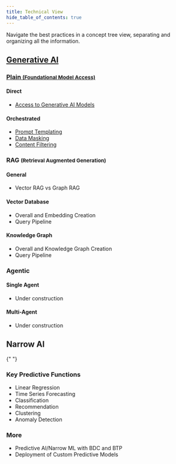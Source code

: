 ```yaml
---
title: Technical View
hide_table_of_contents: true
---
```



Navigate the best practices in a concept tree view, separating and organizing all the information.

<h2>
  <a href={useBaseUrl("/docs/technical-view/generative-ai/")}>Generative AI</a>
</h2>

  <div class="row">
    <div class="col col--4">
      <h3>
        <a href={useBaseUrl("/docs/technical-view/generative-ai/plain/")}>Plain <small>(Foundational Model Access)</small></a>
      </h3>
      <h4>Direct</h4>
      <ul className="button-list">
        <li className="list-button-item">
          <a href={useBaseUrl("/docs/technical-view/generative-ai/plain/access-to-generative-ai-models")}>
            <Icon name="connected"></Icon>
            <span>Access to Generative AI Models</span>
          </a>
        </li>
      </ul>
      <h4>Orchestrated</h4>
      <ul className="button-list">
        <li className="list-button-item">
          <a href={useBaseUrl("/docs/technical-view/generative-ai/plain/prompt-templating")} className="disabled">
            <Icon name="documents"></Icon>
            <span>Prompt Templating</span>
          </a>
        </li>
        <li className="list-button-item">
          <a href={useBaseUrl("/docs/technical-view/generative-ai/plain/data-masking")} className="disabled">
            <Icon name="hide"></Icon>
            <span>Data Masking</span>
          </a>
        </li>
        <li className="list-button-item">
          <a href={useBaseUrl("/docs/technical-view/generative-ai/plain/content-filtering")} className="disabled">
            <Icon name="filter"></Icon>
            <span>Content Filtering</span>
          </a>
        </li>
      </ul>
    </div>
    <div class="col col--4">
      <h3>
        RAG <small>(Retrieval Augmented Generation)</small>
      </h3>
      <h4>General</h4>
      <ul className="button-list">
        <li className="list-button-item">
          <a className="disabled">
            <Icon name="compare"></Icon>
            <span>Vector RAG vs Graph RAG</span>
          </a>
        </li>
      </ul>
      <h4>Vector Database</h4>
      <ul className="button-list">
        <li className="list-button-item"><a className="disabled"><Icon name="lateness"></Icon><span>Overall and Embedding Creation</span></a></li>
        <li className="list-button-item"><a className="disabled"><Icon name="lateness"></Icon><span>Query Pipeline</span></a></li>
      </ul>
      <h4>Knowledge Graph</h4>
      <ul className="button-list">
        <li className="list-button-item"><a className="disabled"><Icon name="lateness"></Icon><span>Overall and Knowledge Graph Creation</span></a></li>
        <li className="list-button-item"><a className="disabled"><Icon name="lateness"></Icon><span>Query Pipeline</span></a></li>
      </ul>
    </div>
    <div class="col col--4">
      <h3>Agentic</h3>
      <h4>Single Agent</h4>
      <ul className="button-list">
        <li className="list-button-item"><a className="disabled"><Icon name="lateness"></Icon><span>Under construction</span></a></li>
      </ul>
      <h4>Multi-Agent</h4>
      <ul className="button-list">
        <li className="list-button-item"><a className="disabled"><Icon name="lateness"></Icon><span>Under construction</span></a></li>
      </ul>
    </div>

  </div>

<h2>Narrow AI</h2>

{" "}

<div class="row">
  <div class="col col--6">
    <h3>Key Predictive Functions</h3>
    <ul className="button-list">
      <li className="list-button-item">
        <a className="disabled">
          <Icon name="lateness"></Icon>
          <span>Linear Regression</span>
        </a>
      </li>
      <li className="list-button-item">
        <a className="disabled">
          <Icon name="lateness"></Icon>
          <span>Time Series Forecasting</span>
        </a>
      </li>
      <li className="list-button-item">
        <a className="disabled">
          <Icon name="lateness"></Icon>
          <span>Classification</span>
        </a>
      </li>
      <li className="list-button-item">
        <a className="disabled">
          <Icon name="lateness"></Icon>
          <span>Recommendation</span>
        </a>
      </li>
      <li className="list-button-item">
        <a className="disabled">
          <Icon name="lateness"></Icon>
          <span>Clustering</span>
        </a>
      </li>
      <li className="list-button-item">
        <a className="disabled">
          <Icon name="lateness"></Icon>
          <span>Anomaly Detection</span>
        </a>
      </li>
    </ul>
  </div>
  <div class="col col--6">
    <h3>More</h3>
    <ul className="button-list">
      <li className="list-button-item">
        <a className="disabled">
          <Icon name="lateness"></Icon>
          <span>Predictive AI/Narrow ML with BDC and BTP</span>
        </a>
      </li>
      <li className="list-button-item">
        <a className="disabled">
          <Icon name="lateness"></Icon>
          <span>Deployment of Custom Predictive Models</span>
        </a>
      </li>
    </ul>
  </div>
</div>

